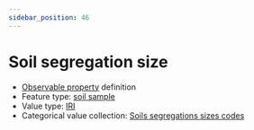 ```yaml
---
sidebar_position: 46
---
```



# Soil segregation size

- [Observable property](/viewers/dawe-vocabs?uri=https://linked.data.gov.au/def/nrm/958da592-ff9b-4110-92f1-c82fe0472de1) definition
- Feature type: [soil sample](http://linked.data.gov.au/def/tern-cv/06461021-a6c2-4175-9651-23653c2b9116)
- Value type: [IRI](https://w3id.org/tern/ontologies/tern/IRI)
- Categorical value collection: [Soils segregations sizes codes](/viewers/dawe-vocabs?uri=https://linked.data.gov.au/def/nrm/f795d7e8-1bc9-4efa-98b7-e19717c66282)

<Example
  protocolModule="soil-pit-characterization"
  observableProperty="https://linked.data.gov.au/def/nrm/958da592-ff9b-4110-92f1-c82fe0472de1"
/>
